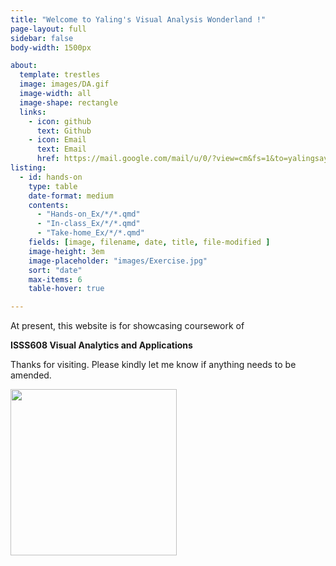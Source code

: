 ```yaml
---
title: "Welcome to Yaling's Visual Analysis Wonderland !"
page-layout: full
sidebar: false
body-width: 1500px

about:
  template: trestles
  image: images/DA.gif
  image-width: all
  image-shape: rectangle
  links:
    - icon: github
      text: Github
    - icon: Email
      text: Email
      href: https://mail.google.com/mail/u/0/?view=cm&fs=1&to=yalingsayhi@gmail.com
listing:
  - id: hands-on
    type: table
    date-format: medium
    contents: 
      - "Hands-on_Ex/*/*.qmd"
      - "In-class_Ex/*/*.qmd"
      - "Take-home_Ex/*/*.qmd"
    fields: [image, filename, date, title, file-modified ]
    image-height: 3em
    image-placeholder: "images/Exercise.jpg"
    sort: "date"
    max-items: 6
    table-hover: true

---
```



At present, this website is for showcasing coursework of

**ISSS608 Visual Analytics and Applications**

Thanks for visiting. Please kindly let me know if anything needs to be amended.







![](images/New_post.gif){fig-align="center" width="266"}
